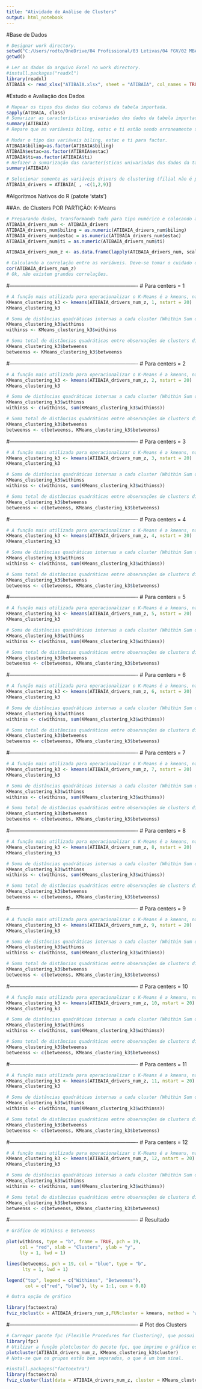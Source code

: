 ```yaml
---
title: "Atividade de Análise de Clusters"
output: html_notebook
---
```


#Base de Dados

```r
# Designar work directory.
setwd("C:/Users/rodto/OneDrive/04 Profissional/03 Letivas/04 FGV/02 MBA BA BigData/04 Disciplinas/08 Matrizes e Clusters/04 An Clusters/")
getwd()
```

```r
# Ler os dados do arquivo Excel no work directory.
#install.packages("readxl")
library(readxl)
ATIBAIA <- read_xlsx("ATIBAIA.xlsx", sheet = "ATIBAIA", col_names = TRUE)
```

#Estudo e Avaliação dos Dados

```r
# Mapear os tipos dos dados das colunas da tabela importada.
sapply(ATIBAIA, class)
# Sumarizar as características univariadas dos dados da tabela importada.
summary(ATIBAIA)
# Repare que as variáveis biling, estac e ti estão sendo erroneamente sendo tratadas como numéricas, quando na verdade são fatores.
```

```r
# Mudar o tipo das variáveis biling, estac e ti para factor.
ATIBAIA$biling=as.factor(ATIBAIA$biling)
ATIBAIA$estac=as.factor(ATIBAIA$estac)
ATIBAIA$ti=as.factor(ATIBAIA$ti)
# Refazer a sumarização das características univariadas dos dados da tabela importada, agora com os tipos das colunas corrigidos.
summary(ATIBAIA)
```

```r
# Selecionar somente as variáveis drivers de clustering (filial não é porque é apenas o nome da filial, aval_global não é porque é uma composição das outras variáveis, e idade também não é porque não é um fator caracterizador relevante).
ATIBAIA_drivers = ATIBAIA[ , -c(1,2,9)]
```

#Algoritmos Nativos do R (patote 'stats')

##An. de Clusters POR PARTIÇÃO: K-Means

```r
# Preparando dados, transformando tudo para tipo numérico e colocando as colunas em escala.
ATIBAIA_drivers_num <- ATIBAIA_drivers
ATIBAIA_drivers_num$biling = as.numeric(ATIBAIA_drivers_num$biling)
ATIBAIA_drivers_num$estac = as.numeric(ATIBAIA_drivers_num$estac)
ATIBAIA_drivers_num$ti = as.numeric(ATIBAIA_drivers_num$ti)

ATIBAIA_drivers_num_z <- as.data.frame(lapply(ATIBAIA_drivers_num, scale))
```

```r
# Calculando a correlação entre as variáveis. Deve-se tomar o cuidado de que não hajam grandes correlações entre as variáveis, pois estaríamos considerando a mesma informação repetidas vezes, aumentando o "peso" daquela informação na formação dos clusters.
cor(ATIBAIA_drivers_num_z)
# Ok, não existem grandes correlações.
```


#-------------------------------------------------------------------------
# Para centers = 1


```r
# A função mais utilizada para operacionalizar o K-Means é a kmeans, nativa do R vinculada à biblioteca stats, também nativa do R. Por ser uma biblioteca nativa, não há necessidade de carregar a biblioteca pois a mesma já é naturalmete carregada.
KMeans_clustering_k3 <- kmeans(ATIBAIA_drivers_num_z, 1, nstart = 20)
KMeans_clustering_k3
```

```r
# Soma de distâncias quadráticas internas a cada cluster (Whithin Sum of Squares).
KMeans_clustering_k3$withinss
withinss <- KMeans_clustering_k3$withinss
```

```r
# Soma total de distâncias quadráticas entre observações de clusters diferentes (Between Sum of Squares).
KMeans_clustering_k3$betweenss
betweenss <- KMeans_clustering_k3$betweenss
```


#-------------------------------------------------------------------------
# Para centers = 2


```r
# A função mais utilizada para operacionalizar o K-Means é a kmeans, nativa do R vinculada à biblioteca stats, também nativa do R. Por ser uma biblioteca nativa, não há necessidade de carregar a biblioteca pois a mesma já é naturalmete carregada.
KMeans_clustering_k3 <- kmeans(ATIBAIA_drivers_num_z, 2, nstart = 20)
KMeans_clustering_k3
```

```r
# Soma de distâncias quadráticas internas a cada cluster (Whithin Sum of Squares).
KMeans_clustering_k3$withinss
withinss <- c(withinss, sum(KMeans_clustering_k3$withinss))
```

```r
# Soma total de distâncias quadráticas entre observações de clusters diferentes (Between Sum of Squares).
KMeans_clustering_k3$betweenss
betweenss <- c(betweenss, KMeans_clustering_k3$betweenss)
```


#-------------------------------------------------------------------------
# Para centers = 3


```r
# A função mais utilizada para operacionalizar o K-Means é a kmeans, nativa do R vinculada à biblioteca stats, também nativa do R. Por ser uma biblioteca nativa, não há necessidade de carregar a biblioteca pois a mesma já é naturalmete carregada.
KMeans_clustering_k3 <- kmeans(ATIBAIA_drivers_num_z, 3, nstart = 20)
KMeans_clustering_k3
```

```r
# Soma de distâncias quadráticas internas a cada cluster (Whithin Sum of Squares).
KMeans_clustering_k3$withinss
withinss <- c(withinss, sum(KMeans_clustering_k3$withinss))
```

```r
# Soma total de distâncias quadráticas entre observações de clusters diferentes (Between Sum of Squares).
KMeans_clustering_k3$betweenss
betweenss <- c(betweenss, KMeans_clustering_k3$betweenss)
```


#-------------------------------------------------------------------------
# Para centers = 4


```r
# A função mais utilizada para operacionalizar o K-Means é a kmeans, nativa do R vinculada à biblioteca stats, também nativa do R. Por ser uma biblioteca nativa, não há necessidade de carregar a biblioteca pois a mesma já é naturalmete carregada.
KMeans_clustering_k3 <- kmeans(ATIBAIA_drivers_num_z, 4, nstart = 20)
KMeans_clustering_k3
```

```r
# Soma de distâncias quadráticas internas a cada cluster (Whithin Sum of Squares).
KMeans_clustering_k3$withinss
withinss <- c(withinss, sum(KMeans_clustering_k3$withinss))
```

```r
# Soma total de distâncias quadráticas entre observações de clusters diferentes (Between Sum of Squares).
KMeans_clustering_k3$betweenss
betweenss <- c(betweenss, KMeans_clustering_k3$betweenss)
```


#-------------------------------------------------------------------------
# Para centers = 5


```r
# A função mais utilizada para operacionalizar o K-Means é a kmeans, nativa do R vinculada à biblioteca stats, também nativa do R. Por ser uma biblioteca nativa, não há necessidade de carregar a biblioteca pois a mesma já é naturalmete carregada.
KMeans_clustering_k3 <- kmeans(ATIBAIA_drivers_num_z, 5, nstart = 20)
KMeans_clustering_k3
```

```r
# Soma de distâncias quadráticas internas a cada cluster (Whithin Sum of Squares).
KMeans_clustering_k3$withinss
withinss <- c(withinss, sum(KMeans_clustering_k3$withinss))
```

```r
# Soma total de distâncias quadráticas entre observações de clusters diferentes (Between Sum of Squares).
KMeans_clustering_k3$betweenss
betweenss <- c(betweenss, KMeans_clustering_k3$betweenss)
```


#-------------------------------------------------------------------------
# Para centers = 6


```r
# A função mais utilizada para operacionalizar o K-Means é a kmeans, nativa do R vinculada à biblioteca stats, também nativa do R. Por ser uma biblioteca nativa, não há necessidade de carregar a biblioteca pois a mesma já é naturalmete carregada.
KMeans_clustering_k3 <- kmeans(ATIBAIA_drivers_num_z, 6, nstart = 20)
KMeans_clustering_k3
```

```r
# Soma de distâncias quadráticas internas a cada cluster (Whithin Sum of Squares).
KMeans_clustering_k3$withinss
withinss <- c(withinss, sum(KMeans_clustering_k3$withinss))
```

```r
# Soma total de distâncias quadráticas entre observações de clusters diferentes (Between Sum of Squares).
KMeans_clustering_k3$betweenss
betweenss <- c(betweenss, KMeans_clustering_k3$betweenss)
```


#-------------------------------------------------------------------------
# Para centers = 7


```r
# A função mais utilizada para operacionalizar o K-Means é a kmeans, nativa do R vinculada à biblioteca stats, também nativa do R. Por ser uma biblioteca nativa, não há necessidade de carregar a biblioteca pois a mesma já é naturalmete carregada.
KMeans_clustering_k3 <- kmeans(ATIBAIA_drivers_num_z, 7, nstart = 20)
KMeans_clustering_k3
```

```r
# Soma de distâncias quadráticas internas a cada cluster (Whithin Sum of Squares).
KMeans_clustering_k3$withinss
withinss <- c(withinss, sum(KMeans_clustering_k3$withinss))
```

```r
# Soma total de distâncias quadráticas entre observações de clusters diferentes (Between Sum of Squares).
KMeans_clustering_k3$betweenss
betweenss <- c(betweenss, KMeans_clustering_k3$betweenss)
```


#-------------------------------------------------------------------------
# Para centers = 8


```r
# A função mais utilizada para operacionalizar o K-Means é a kmeans, nativa do R vinculada à biblioteca stats, também nativa do R. Por ser uma biblioteca nativa, não há necessidade de carregar a biblioteca pois a mesma já é naturalmete carregada.
KMeans_clustering_k3 <- kmeans(ATIBAIA_drivers_num_z, 8, nstart = 20)
KMeans_clustering_k3
```

```r
# Soma de distâncias quadráticas internas a cada cluster (Whithin Sum of Squares).
KMeans_clustering_k3$withinss
withinss <- c(withinss, sum(KMeans_clustering_k3$withinss))
```

```r
# Soma total de distâncias quadráticas entre observações de clusters diferentes (Between Sum of Squares).
KMeans_clustering_k3$betweenss
betweenss <- c(betweenss, KMeans_clustering_k3$betweenss)
```


#-------------------------------------------------------------------------
# Para centers = 9


```r
# A função mais utilizada para operacionalizar o K-Means é a kmeans, nativa do R vinculada à biblioteca stats, também nativa do R. Por ser uma biblioteca nativa, não há necessidade de carregar a biblioteca pois a mesma já é naturalmete carregada.
KMeans_clustering_k3 <- kmeans(ATIBAIA_drivers_num_z, 9, nstart = 20)
KMeans_clustering_k3
```

```r
# Soma de distâncias quadráticas internas a cada cluster (Whithin Sum of Squares).
KMeans_clustering_k3$withinss
withinss <- c(withinss, sum(KMeans_clustering_k3$withinss))
```

```r
# Soma total de distâncias quadráticas entre observações de clusters diferentes (Between Sum of Squares).
KMeans_clustering_k3$betweenss
betweenss <- c(betweenss, KMeans_clustering_k3$betweenss)
```


#-------------------------------------------------------------------------
# Para centers = 10


```r
# A função mais utilizada para operacionalizar o K-Means é a kmeans, nativa do R vinculada à biblioteca stats, também nativa do R. Por ser uma biblioteca nativa, não há necessidade de carregar a biblioteca pois a mesma já é naturalmete carregada.
KMeans_clustering_k3 <- kmeans(ATIBAIA_drivers_num_z, 10, nstart = 20)
KMeans_clustering_k3
```

```r
# Soma de distâncias quadráticas internas a cada cluster (Whithin Sum of Squares).
KMeans_clustering_k3$withinss
withinss <- c(withinss, sum(KMeans_clustering_k3$withinss))
```

```r
# Soma total de distâncias quadráticas entre observações de clusters diferentes (Between Sum of Squares).
KMeans_clustering_k3$betweenss
betweenss <- c(betweenss, KMeans_clustering_k3$betweenss)
```


#-------------------------------------------------------------------------
# Para centers = 11


```r
# A função mais utilizada para operacionalizar o K-Means é a kmeans, nativa do R vinculada à biblioteca stats, também nativa do R. Por ser uma biblioteca nativa, não há necessidade de carregar a biblioteca pois a mesma já é naturalmete carregada.
KMeans_clustering_k3 <- kmeans(ATIBAIA_drivers_num_z, 11, nstart = 20)
KMeans_clustering_k3
```

```r
# Soma de distâncias quadráticas internas a cada cluster (Whithin Sum of Squares).
KMeans_clustering_k3$withinss
withinss <- c(withinss, sum(KMeans_clustering_k3$withinss))
```

```r
# Soma total de distâncias quadráticas entre observações de clusters diferentes (Between Sum of Squares).
KMeans_clustering_k3$betweenss
betweenss <- c(betweenss, KMeans_clustering_k3$betweenss)
```


#-------------------------------------------------------------------------
# Para centers = 12


```r
# A função mais utilizada para operacionalizar o K-Means é a kmeans, nativa do R vinculada à biblioteca stats, também nativa do R. Por ser uma biblioteca nativa, não há necessidade de carregar a biblioteca pois a mesma já é naturalmete carregada.
KMeans_clustering_k3 <- kmeans(ATIBAIA_drivers_num_z, 12, nstart = 20)
KMeans_clustering_k3
```

```r
# Soma de distâncias quadráticas internas a cada cluster (Whithin Sum of Squares).
KMeans_clustering_k3$withinss
withinss <- c(withinss, sum(KMeans_clustering_k3$withinss))
```

```r
# Soma total de distâncias quadráticas entre observações de clusters diferentes (Between Sum of Squares).
KMeans_clustering_k3$betweenss
betweenss <- c(betweenss, KMeans_clustering_k3$betweenss)
```

#-------------------------------------------------------------------------
# Resultado

```r
# Gráfico de Withinss e Betweenss

plot(withinss, type = "b", frame = TRUE, pch = 19,
     col = "red", xlab = "Clusters", ylab = "y", 
     lty = 1, lwd = 1)

lines(betweenss, pch = 19, col = "blue", type = "b", 
      lty = 1, lwd = 1)

legend("top", legend = c("Withinss", "Betweenss"),
       col = c("red", "blue"), lty = 1:1, cex = 0.8)

```


```r
# Outra opção de gráfico

library(factoextra)
fviz_nbclust(x = ATIBAIA_drivers_num_z,FUNcluster = kmeans, method = 'wss' )
```


#-------------------------------------------------------------------------
# Plot dos Clusters


```r
# Carregar pacote fpc (Flexible Procedures for Clustering), que possui uma série de funções para análise de clusters.
library(fpc)
# Utilizar a função plotcluster do pacote fpc, que imprime o gráfico espacial nas duas componentes principais mais relevantes.
plotcluster(ATIBAIA_drivers_num_z, KMeans_clustering_k3$cluster)
# Nota-se que os grupos estão bem separados, o que é um bom sinal.
```

```r
#install.packages("factoextra")
library(factoextra)
fviz_cluster(list(data = ATIBAIA_drivers_num_z, cluster = KMeans_clustering_k3$cluster),  show.clust.cent = T)

```
